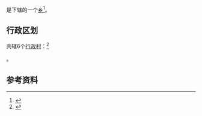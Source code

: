 {{中国乡级行政区|35/01/25/200/000
| 景观照片文件名 = 
| 景观照片描述 = 
| 汉语拼音 = 
| 通用拼音 = 
| 注音符號 = 
| 其它标音类型1 = 
| 其它标音1 = 
| 其它标音类型2 = 
| 其它标音2 = 
| 其它语言类型1 = 
| 其它语言地名1 = 
| 其它语言类型2 = 
| 其它语言地名2 = 
| 总面积 = 100平方千米
| 户籍人口 = 1570户
| 户籍人口年份 = 2019
| 常住人口 = 4689人
| 常住人口年份 = 2019
| 人口密度 = 
| 行政区划 = 
| 官方网站 = 
| 政府驻地 = 
| 邮政编码 = 
| 毗邻行政区 = [[福清市|福清市]]、[[闽侯县|闽侯县]]
| 位置图文件名 = 
| 位置图描述 = 
}}
'''{{PAGENAMEBASE}}'''是{{PRC admin/fullname|35/01/25/200/000|3}}下辖的一个[[乡|乡]]<ref>{{PRC admin/ref sgc|{{PRC admin/parent|35/01/25/200/000}}}}</ref>。

== 行政区划 ==

{{PAGENAMEBASE}}共辖6个[[行政村|行政村]]：<ref>{{PRC admin/ref sgc|35/01/25/200/000}}</ref>

{{PRC admin/children|35/01/25/200/000}}。

==参考资料==
{{reflist}}

{{PRC admin/navcat|35/01/25/200/000}}